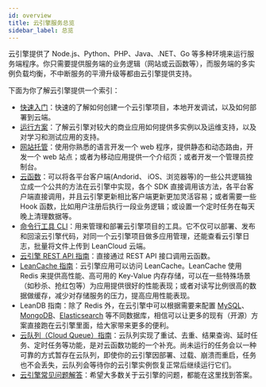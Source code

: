 ```yaml
---
id: overview
title: 云引擎服务总览
sidebar_label: 总览
---
```


云引擎提供了 Node.js、Python、PHP、Java、.NET、Go 等多种环境来运行服务端程序。你只需要提供服务端的业务逻辑（网站或云函数等），而服务端的多实例负载均衡，不中断服务的平滑升级等都由云引擎提供支持。

下面为你了解云引擎提供一个索引：

- [快速入门](/v2/sdk/engine/guide/quickstart)：快速的了解如何创建一个云引擎项目，本地开发调试，以及如何部署到云端。
- [运行方案](/v2/sdk/engine/guide/plan)：了解云引擎对较大的商业应用如何提供多实例以及运维支持，以及对学习和测试应用的支持。
- [网站托管](/v2/sdk/engine/guide/webhosting)：使用你熟悉的语言开发一个 web 程序，提供静态和动态路由，开发一个 web 站点；或者为移动应用提供一个介绍页；或者开发一个管理员控制台。
- [云函数](/v2/sdk/engine/guide/cloudfunction)：可以将各平台客户端(Andorid、 iOS、浏览器等)的一些公共逻辑独立成一个公共的方法在云引擎中实现，各个 SDK 直接调用该方法，各平台客户端直接调用，并且云引擎更新相比客户端更新更加灵活容易；或者需要一些 Hook 函数，比如用户注册后执行一段业务逻辑；或设置一个定时任务在每天晚上清理数据等。
- [命令行工具 CLI](/v2/sdk/engine/guide/cli)：用来管理和部署云引擎项目的工具。它不仅可以部署、发布和回滚云引擎代码，对同一个云引擎项目做多应用管理，还能查看云引擎日志，批量将文件上传到 LeanCloud 云端。
- [云引擎 REST API 指南](/v2/sdk/engine/guide/rest)：直接通过 REST API 接口调用云函数。
- [LeanCache 指南](/v2/sdk/engine/guide/redis)：云引擎应用可以访问 LeanCache。LeanCache 使用 Redis 来提供高性能、高可用的 Key-Value 内存存储，可以在一些特殊场景（如秒杀、抢红包等）为应用提供很好的性能表现；或者对读写比例很高的数据做缓存，减少对存储服务的压力，提高应用性能表现。
- LeanDB 指南：除了 Redis 外，在云引擎中可以根据需要来配置 [MySQL](/v2/sdk/engine/guide/mysql)、[MongoDB](/v2/sdk/engine/guide/mongo)、[Elasticsearch](/v2/sdk/engine/guide/es) 等不同数据库，相信可以让更多的现有（开源）方案直接跑在云引擎里面，给大家带来更多的便利。
- [云队列（Cloud Queue）指南](/v2/sdk/engine/guide/cloudqueue)：云队列实现了重试、去重、结果查询、延时任务、定时任务等功能，是对云函数功能的一个补充。尚未运行的任务会以一种可靠的方式暂存在云队列，即使你的云引擎因部署、过载、崩溃而重启，任务也不会丢失，云队列会等待你的云引擎实例恢复正常后继续运行它们。
- [云引擎常见问题解答](/v2/sdk/engine/guide/faq)：希望大多数关于云引擎的问题，都能在这里找到答案。
